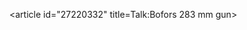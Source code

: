 <article id="27220332" title=Talk:Bofors 283 mm gun>
	<talkpage id="27220332" title="Talk:Bofors 283 mm gun">
{{WPMILHIST|class=Stub|Maritime=yes|Weaponry=yes|Nordic=yes}}
{{WikiProject Sweden|class=Stub|importance=Low}}
	</talkpage>
</article>